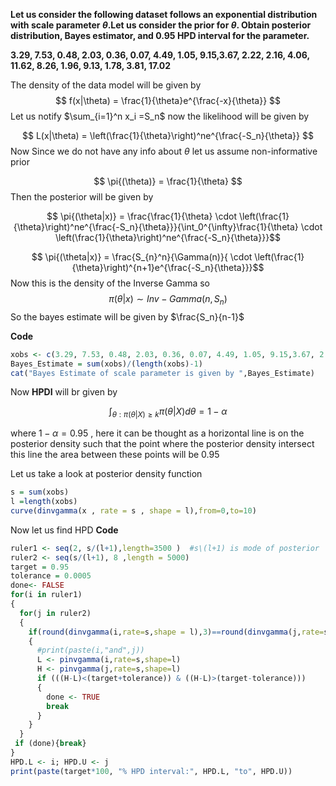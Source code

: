 
**Let us consider the following dataset follows an exponential distribution with scale parameter ${\theta}$.Let us consider the prior for ${\theta}$. Obtain posterior distribution, Bayes estimator, and 0.95 HPD interval for the parameter.**  

**3.29, 7.53, 0.48, 2.03, 0.36, 0.07, 4.49, 1.05, 9.15,3.67, 2.22, 2.16, 4.06, 11.62, 8.26, 1.96, 9.13, 1.78, 3.81, 17.02**


The density of the data model will be given by 
$$
f(x|\theta) = \frac{1}{\theta}e^{\frac{-x}{\theta}}
$$
Let us notify $\sum_{i=1}^n x_i =S_n$ now the likelihood will be given by

$$
L(x|\theta) = \left(\frac{1}{\theta}\right)^ne^{\frac{-S_n}{\theta}}
$$
Now Since we do not have any info about $\theta$ let us assume non-informative prior

$$
\pi{(\theta)} = \frac{1}{\theta}
$$
Then the posterior will be given by 

$$ \pi{(\theta|x)} = \frac{\frac{1}{\theta} \cdot \left(\frac{1}{\theta}\right)^ne^{\frac{-S_n}{\theta}}}{\int_0^{\infty}\frac{1}{\theta} \cdot \left(\frac{1}{\theta}\right)^ne^{\frac{-S_n}{\theta}}}$$

$$ \pi{(\theta|x)} = \frac{S_{n}^n}{\Gamma(n)}{ \cdot \left(\frac{1}{\theta}\right)^{n+1}e^{\frac{-S_n}{\theta}}}$$
Now this is the density of the Inverse Gamma so 
$$ \pi{(\theta | x)} \sim Inv-Gamma(n,S_n)$$
So the bayes estimate will be given by $\frac{S_n}{n-1}$

**Code**
```r
xobs <- c(3.29, 7.53, 0.48, 2.03, 0.36, 0.07, 4.49, 1.05, 9.15,3.67, 2.22, 2.16, 4.06, 11.62, 8.26, 1.96, 9.13, 1.78, 3.81, 17.02)
Bayes_Estimate = sum(xobs)/(length(xobs)-1)
cat("Bayes Estimate of scale parameter is given by ",Bayes_Estimate)
```

Now **HPDI** will br given by 

$$
\int_{\theta : \pi(\theta|X) \geq k} \pi(\theta|X)d\theta = 1-\alpha
$$

where $1- \alpha = 0.95$ , here it can be thought as a horizontal line is on the posterior density such that the point where the posterior density intersect this line the area between these points will be 0.95

Let us take a look at posterior density function
```r
s = sum(xobs)
l =length(xobs)
curve(dinvgamma(x , rate = s , shape = l),from=0,to=10)
```

 
Now let us find HPD
**Code**
```r
ruler1 <- seq(2, s/(l+1),length=3500 )  #s\(l+1) is mode of posterior
ruler2 <- seq(s/(l+1), 8 ,length = 5000)
target = 0.95 
tolerance = 0.0005
done<- FALSE
for(i in ruler1)
{
  for(j in ruler2)
  {
    if(round(dinvgamma(i,rate=s,shape = l),3)==round(dinvgamma(j,rate=s,shape = l),3))
    {
      #print(paste(i,"and",j))
      L <- pinvgamma(i,rate=s,shape=l)
      H <- pinvgamma(j,rate=s,shape=l)
      if (((H-L)<(target+tolerance)) & ((H-L)>(target-tolerance)))
      { 
        done <- TRUE
        break
      }
    }
  }
 if (done){break}
}
HPD.L <- i; HPD.U <- j
print(paste(target*100, "% HPD interval:", HPD.L, "to", HPD.U))


```
